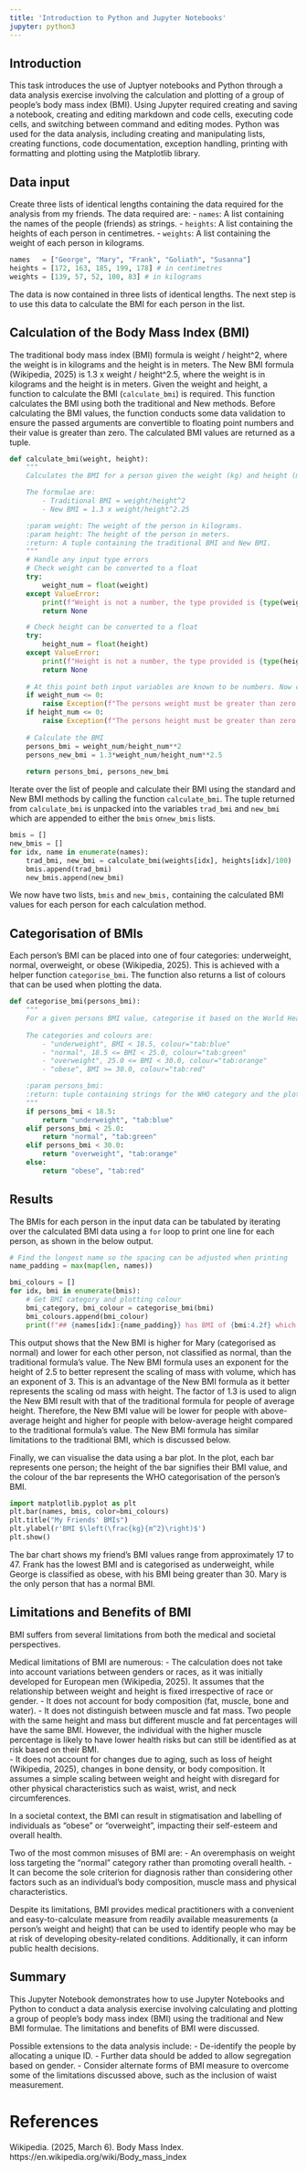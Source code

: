 ```yaml
---
title: 'Introduction to Python and Jupyter Notebooks'
jupyter: python3
---
```


## Introduction
This task introduces the use of Juptyer notebooks and Python through a data analysis exercise involving the calculation and plotting of a group of people's body mass index (BMI). Using Jupyter required creating and saving a notebook, creating and editing markdown and code cells, executing code cells, and switching between command and editing modes. Python was used for the data analysis, including creating and manipulating lists, creating functions, code documentation, exception handling, printing with formatting and plotting using the Matplotlib library.

## Data input
Create three lists of identical lengths containing the data required for the analysis from my friends. The data required are:
- `names`: A list containing the names of the people (friends) as strings.
- `heights`: A list containing the heights of each person in centimetres.
- `weights`: A list containing the weight of each person in kilograms.

```python
names   = ["George", "Mary", "Frank", "Goliath", "Susanna"]
heights = [172, 163, 185, 199, 178] # in centimetres
weights = [139, 57, 52, 100, 83] # in kilograms
```

The data is now contained in three lists of identical lengths. The next step is to use this data to calculate the BMI for each person in the list.

## Calculation of the Body Mass Index (BMI)
The traditional body mass index (BMI) formula is weight / height^2, where the weight is in kilograms and the height is in meters. The New BMI formula (Wikipedia, 2025) is 1.3 x weight / height^2.5, where the weight is in kilograms and the height is in meters.
Given the weight and height, a function to calculate the BMI (`calculate_bmi`) is required. This function calculates the BMI using both the traditional and New methods. Before calculating the BMI values, the function conducts some data validation to ensure the passed arguments are convertible to floating point numbers and their value is greater than zero. The calculated BMI values are returned as a tuple.

```python
def calculate_bmi(weight, height):
    """
    Calculates the BMI for a person given the weight (kg) and height (m) using the traditional and New methods.

    The formulae are:
        - Traditional BMI = weight/height^2
        - New BMI = 1.3 x weight/height^2.25

    :param weight: The weight of the person in kilograms.
    :param height: The height of the person in meters.
    :return: A tuple containing the traditional BMI and New BMI.
    """
    # Handle any input type errors
    # Check weight can be converted to a float
    try:
        weight_num = float(weight)
    except ValueError:
        print(f"Weight is not a number, the type provided is {type(weight)}")
        return None

    # Check height can be converted to a float    
    try:
        height_num = float(height)
    except ValueError:
        print(f"Height is not a number, the type provided is {type(height)}")
        return None
        
    # At this point both input variables are known to be numbers. Now check they have the appropriate range.
    if weight_num <= 0:
        raise Exception(f"The persons weight must be greater than zero, the value provided was {weight}")
    if height_num <= 0:
        raise Exception(f"The persons height must be greater than zero, the value provided was {height}")
        
    # Calculate the BMI
    persons_bmi = weight_num/height_num**2
    persons_new_bmi = 1.3*weight_num/height_num**2.5
    
    return persons_bmi, persons_new_bmi
```


Iterate over the list of people and calculate their BMI using the standard and New BMI methods by calling the function `calculate_bmi`. The tuple returned from `calculate_bmi` is unpacked into the variables `trad_bmi` and `new_bmi` which are appended to either the `bmis` or`new_bmis` lists.

```python
bmis = []
new_bmis = []
for idx, name in enumerate(names):
    trad_bmi, new_bmi = calculate_bmi(weights[idx], heights[idx]/100)  # Note: the height is converted from centimetres to meters
    bmis.append(trad_bmi)
    new_bmis.append(new_bmi)
```

We now have two lists, `bmis` and `new_bmis,` containing the calculated BMI values for each person for each calculation method.

## Categorisation of BMIs 
Each person's BMI can be placed into one of four categories: underweight, normal, overweight, or obese (Wikipedia, 2025). This is achieved with a helper function `categorise_bmi`. The function also returns a list of colours that can be used when plotting the data.

```python
def categorise_bmi(persons_bmi):
    """
    For a given persons BMI value, categorise it based on the World Health Organisation (WHO) categories and assign a colour for plotting.
    
    The categories and colours are:
        - "underweight", BMI < 18.5, colour="tab:blue"
        - "normal", 18.5 <= BMI < 25.0, colour="tab:green"
        - "overweight", 25.0 <= BMI < 30.0, colour="tab:orange"
        - "obese", BMI >= 30.0, colour="tab:red"

    :param persons_bmi:
    :return: tuple containing strings for the WHO category and the plot colour.
    """
    if persons_bmi < 18.5:
        return "underweight", "tab:blue"
    elif persons_bmi < 25.0:
        return "normal", "tab:green"
    elif persons_bmi < 30.0:
        return "overweight", "tab:orange"
    else:
        return "obese", "tab:red"
```

## Results
The BMIs for each person in the input data can be tabulated by iterating over the calculated BMI data using a `for` loop to print one line for each person, as shown in the below output.

```python
# Find the longest name so the spacing can be adjusted when printing
name_padding = max(map(len, names))

bmi_colours = []
for idx, bmi in enumerate(bmis):
    # Get BMI category and plotting colour
    bmi_category, bmi_colour = categorise_bmi(bmi)
    bmi_colours.append(bmi_colour)    
    print(f"## {names[idx]:{name_padding}} has BMI of {bmi:4.2f} which is {bmi_category}. The New BMI index is {new_bmis[idx]:4.2f}")
```

This output shows that the New BMI is higher for Mary (categorised as normal) and lower for each other person, not classified as normal, than the traditional formula's value. The New BMI formula uses an exponent for the height of 2.5 to better represent the scaling of mass with volume, which has an exponent of 3. This is an advantage of the New BMI formula as it better represents the scaling od mass with height. The factor of 1.3 is used to align the New BMI result with that of the traditional formula for people of average height. Therefore, the New BMI value will be lower for people with above-average height and higher for people with below-average height compared to the traditional formula's value. The New BMI formula has similar limitations to the traditional BMI, which is discussed below.

Finally, we can visualise the data using a bar plot. In the plot, each bar represents one person; the height of the bar signifies their BMI value, and the colour of the bar represents the WHO categorisation of the person's BMI.

```python
import matplotlib.pyplot as plt
plt.bar(names, bmis, color=bmi_colours)
plt.title("My Friends' BMIs")
plt.ylabel(r'BMI $\left(\frac{kg}{m^2}\right)$')
plt.show()
```

The bar chart shows my friend's BMI values range from approximately 17 to 47. Frank has the lowest BMI and is categorised as underweight, while George is classified as obese, with his BMI being greater than 30. Mary is the only person that has a normal BMI.

## Limitations and Benefits of BMI
BMI suffers from several limitations from both the medical and societal perspectives.

Medical limitations of BMI are numerous:
 - The calculation does not take into account variations between genders or races, as it was initially developed for European men (Wikipedia, 2025). It assumes that the relationship between weight and height is fixed irrespective of race or gender.
 - It does not account for body composition (fat, muscle, bone and water).
 - It does not distinguish between muscle and fat mass. Two people with the same height and mass but different muscle and fat percentages will have the same BMI. However, the individual with the higher muscle percentage is likely to have lower health risks but can still be identified as at risk based on their BMI.   
  - It does not account for changes due to aging, such as loss of height (Wikipedia, 2025), changes in bone density, or body composition.
 It assumes a simple scaling between weight and height with disregard for other physical characteristics such as waist, wrist, and neck circumferences. 

In a societal context, the BMI can result in stigmatisation and labelling of individuals as "obese" or "overweight", impacting their self-esteem and overall health.

Two of the most common misuses of BMI are: 
 - An overemphasis on weight loss targeting the "normal" category rather than promoting overall health.
 - It can become the sole criterion for diagnosis rather than considering other factors such as an individual's body composition, muscle mass and physical characteristics.

Despite its limitations, BMI provides medical practitioners with a convenient and easy-to-calculate measure from readily available measurements (a person's weight and height) that can be used to identify people who may be at risk of developing obesity-related conditions. Additionally, it can inform public health decisions.

## Summary
This Jupyter Notebook demonstrates how to use Jupyter Notebooks and Python to conduct a data analysis exercise involving calculating and plotting a group of people's body mass index (BMI) using the traditional and New BMI formulae. The limitations and benefits of BMI were discussed.

Possible extensions to the data analysis include:
- De-identify the people by allocating a unique ID.
- Further data should be added to allow segregation based on gender.
- Consider alternate forms of BMI measure to overcome some of the limitations discussed above, such as the inclusion of waist measurement.

# References

Wikipedia. (2025, March 6). Body Mass Index. https://en.wikipedia.org/wiki/Body_mass_index

